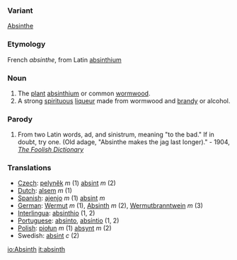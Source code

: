 ===Variant===
[[Absinthe]]
===Etymology===
French ''absinthe'', from Latin [[Absinthium|absinthium]]

===Noun===
#The [[plant]] [[absinthium]] or common [[wormwood]].
#A strong [[spirituous]] [[liqueur]] made from wormwood and [[brandy]] or alcohol.
===Parody===
#From two Latin words, ad, and sinistrum, meaning "to the bad."  If in doubt, try one.  (Old adage, "Absinthe makes the jag last longer)." - 1904, ''[[The Foolish Dictionary]]''

===Translations===
*[[Czech]]: [[pelyněk]] ''m'' (1) [[absint]] ''m'' (2)
*[[Dutch]]: [[alsem]] ''m'' (1)
*[[Spanish]]: [[ajenjo]] ''m'' (1) [[absint]] ''m''
*[[German]]: [[Wermut]] ''m'' (1), [[Absinth]] ''m'' (2), [[Wermutbranntwein]] ''m'' (3)
*[[Interlingua]]: [[absinthio]] (1, 2)
*[[Portuguese]]: [[absinto]], [[absíntio]] (1, 2)
*[[Polish]]: [[piołun]] ''m'' (1) [[absynt]] ''m'' (2)
*Swedish: [[absint]] ''c'' (2)

[[io:Absinth]]
[[it:absinth]]